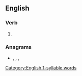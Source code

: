 {{also|Hires|hi-res|híres}}

==English==
[[Category:English 1-syllable words]]

===Verb===
{{head|en|verb form}}

# {{en-third-person singular of|hire}}

===Anagrams===
* {{l|en|heirs}}, {{l|en|Sheri}}, {{l|en|shier}}, {{l|en|shire}}
